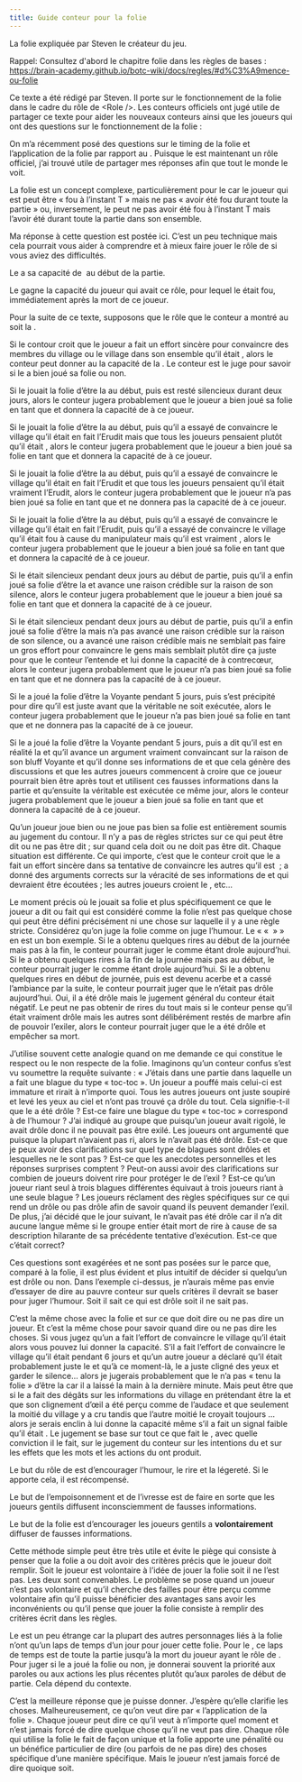 ```yaml
---
title: Guide conteur pour la folie
---
```



La folie expliquée par Steven le créateur du jeu.

Rappel: Consultez d'abord le chapitre folie dans les règles de bases : https://brain-academy.github.io/botc-wiki/docs/regles/#d%C3%A9mence-ou-folie

Ce texte a été rédigé par Steven. Il porte sur le fonctionnement de la folie dans le cadre du rôle de <Role <Role PIXIE /> />. Les conteurs officiels ont jugé utile de partager ce texte pour aider les nouveaux conteurs ainsi que les joueurs qui ont des questions sur le fonctionnement de la folie :



On m’a récemment posé des questions sur le timing de la folie et l’application de la folie par rapport au <Role PIXIE />. Puisque le <Role PIXIE /> est maintenant un rôle officiel, j’ai trouvé utile de partager mes réponses afin que tout le monde le voit. 

La folie est un concept complexe, particulièrement pour le <Role PIXIE /> car le joueur qui est <Role PIXIE /> peut être « fou à l’instant T » mais ne pas « avoir été fou durant toute la partie » ou, inversement, le <Role PIXIE /> peut ne pas avoir été fou à l’instant T mais l’avoir été durant toute la partie dans son ensemble.

Ma réponse à cette question est postée ici. C’est un peu technique mais cela pourrait vous aider à comprendre et à mieux faire jouer le rôle de <Role PIXIE /> si vous aviez des difficultés.

Le <Role PIXIE /> a sa capacité de <Role PIXIE /> au début de la partie.

Le <Role PIXIE /> gagne la capacité du joueur qui avait ce rôle, pour lequel le <Role PIXIE /> était fou, immédiatement après la mort de ce joueur. 

Pour la suite de ce texte, supposons que le rôle que le conteur a montré au <Role PIXIE /> soit la <Role LAVANDIERE />.

Si le contour croit que le joueur <Role PIXIE /> a fait un effort sincère pour convaincre des membres du village ou le village dans son ensemble qu’il était <Role LAVANDIERE />, alors le conteur peut donner au <Role PIXIE /> la capacité de la <Role LAVANDIERE />. Le conteur est le juge pour savoir si le <Role PIXIE /> a bien joué sa folie ou non.

Si le <Role PIXIE /> jouait la folie d’être la <Role LAVANDIERE /> au début, puis est resté silencieux durant deux jours, alors le conteur jugera probablement que le joueur a bien joué sa folie en tant que <Role LAVANDIERE /> et donnera la capacité de <Role LAVANDIERE /> à ce joueur.

Si le <Role PIXIE /> jouait la folie d’être la <Role LAVANDIERE /> au début, puis qu’il a essayé de convaincre le village qu’il était en fait l’Erudit mais que tous les joueurs pensaient plutôt qu’il était <Role LAVANDIERE />, alors le conteur jugera probablement que le joueur a bien joué sa folie en tant que <Role LAVANDIERE /> et donnera la capacité de <Role LAVANDIERE /> à ce joueur.

Si le <Role PIXIE /> jouait la folie d’être la <Role LAVANDIERE /> au début, puis qu’il a essayé de convaincre le village qu’il était en fait l’Erudit et que tous les joueurs pensaient qu’il était vraiment l’Erudit, alors le conteur jugera probablement que le joueur n’a pas bien joué sa folie en tant que <Role LAVANDIERE /> et ne donnera pas la capacité de <Role LAVANDIERE /> à ce joueur.

Si le <Role PIXIE /> jouait la folie d’être la <Role LAVANDIERE /> au début, puis qu’il a essayé de convaincre le village qu’il était en fait l’Erudit, puis qu’il a essayé de convaincre le village qu’il était fou à cause du manipulateur mais qu’il est vraiment <Role LAVANDIERE />, alors le conteur jugera probablement que le joueur a bien joué sa folie en tant que <Role LAVANDIERE /> et donnera la capacité de <Role LAVANDIERE /> à ce joueur.

Si le <Role PIXIE /> était silencieux pendant deux jours au début de partie, puis qu’il a enfin joué sa folie d’être la <Role LAVANDIERE /> et avance une raison crédible sur la raison de son silence, alors le conteur jugera probablement que le joueur a bien joué sa folie en tant que <Role LAVANDIERE /> et donnera la capacité de <Role LAVANDIERE /> à ce joueur.

Si le <Role PIXIE /> était silencieux pendant deux jours au début de partie, puis qu’il a enfin joué sa folie d’être la <Role LAVANDIERE /> mais n’a pas avancé une raison crédible sur la raison de son silence, ou a avancé une raison crédible mais ne semblait pas faire un gros effort pour convaincre le gens mais semblait plutôt dire ça juste pour que le conteur l’entende et lui donne la capacité de <Role LAVANDIERE /> à contrecœur, alors le conteur jugera probablement que le joueur n’a pas bien joué sa folie en tant que <Role LAVANDIERE /> et ne donnera pas la capacité de <Role LAVANDIERE /> à ce joueur.

Si le <Role PIXIE /> a joué la folie d’être la Voyante pendant 5 jours, puis s’est précipité pour dire qu’il est <Role LAVANDIERE /> juste avant que la véritable <Role LAVANDIERE /> ne soit exécutée, alors le conteur jugera probablement que le joueur n’a pas bien joué sa folie en tant que <Role LAVANDIERE /> et ne donnera pas la capacité de <Role LAVANDIERE /> à ce joueur.

Si le <Role PIXIE /> a joué la folie d’être la Voyante pendant 5 jours, puis a dit qu’il est en réalité la <Role LAVANDIERE /> et qu’il avance un argument vraiment convaincant sur la raison de son bluff Voyante et qu’il donne ses informations de <Role LAVANDIERE /> et que cela génère des discussions et que les autres joueurs commencent à croire que ce joueur pourrait bien être <Role LAVANDIERE /> après tout et utilisent ces fausses informations dans la partie et qu’ensuite la véritable <Role LAVANDIERE /> est exécutée ce même jour, alors le conteur jugera probablement que le joueur a bien joué sa folie en tant que <Role LAVANDIERE /> et donnera la capacité de <Role LAVANDIERE /> à ce joueur.

Qu’un joueur joue bien ou ne joue pas bien sa folie est entièrement soumis au jugement du contour. Il n’y a pas de règles strictes sur ce qui peut être dit ou ne pas être dit ; sur quand cela doit ou ne doit pas être dit. Chaque situation est différente. Ce qui importe, c’est que le conteur croit que le <Role PIXIE /> a fait un effort sincère dans sa tentative de convaincre les autres qu’il est <Role LAVANDIERE /> ; a donné des arguments corrects sur la véracité de ses informations de <Role LAVANDIERE /> et qui devraient être écoutées ; les autres joueurs croient le <Role PIXIE />, etc…

Le moment précis où le <Role PIXIE /> jouait sa folie et plus spécifiquement ce que le joueur a dit ou fait qui est considéré comme la folie n’est pas quelque chose qui peut être défini précisément ni une chose sur laquelle il y a une règle stricte. Considérez qu’on juge la folie comme on juge l’humour. Le « « <Role DEVIANT /> » » en est un bon exemple. Si le <Role DEVIANT /> a obtenu quelques rires au début de la journée mais pas à la fin, le conteur pourrait juger le <Role DEVIANT /> comme étant drole aujourd’hui. Si le <Role DEVIANT /> a obtenu quelques rires à la fin de la journée mais pas au début, le conteur pourrait juger le <Role DEVIANT /> comme étant drole aujourd’hui. Si le <Role DEVIANT /> a obtenu quelques rires en début de journée, puis est devenu acerbe et a cassé l’ambiance par la suite, le conteur pourrait juger que le <Role DEVIANT /> n’était pas drôle aujourd’hui. Oui, il a été drôle mais le jugement général du conteur était négatif. Le <Role DEVIANT /> peut ne pas obtenir de rires du tout mais si le conteur pense qu’il était vraiment drôle mais les autres sont délibérément restés de marbre afin de pouvoir l’exiler, alors le conteur pourrait juger que le <Role DEVIANT /> a été drôle et empêcher sa mort. 

J’utilise souvent cette analogie quand on me demande ce qui constitue le respect ou le non respecte de la folie. Imaginons qu’un conteur confus s’est vu soumettre la requête suivante : « J’étais dans une partie dans laquelle un <Role DEVIANT /> a fait une blague du type « toc-toc ». Un joueur a pouffé mais celui-ci est immature et rirait à n’importe quoi. Tous les autres joueurs ont juste soupiré et levé les yeux au ciel et n’ont pas trouvé ça drôle du tout. Cela signifie-t-il que le <Role DEVIANT /> a été drôle ? Est-ce faire une blague du type « toc-toc » correspond à de l’humour ? J’ai indiqué au groupe que puisqu’un joueur avait rigolé, le <Role DEVIANT /> avait drôle donc il ne pouvait pas être exilé. Les joueurs ont argumenté que puisque la plupart n’avaient pas ri, alors le <Role DEVIANT /> n’avait pas été drôle. Est-ce que je peux avoir des clarifications sur quel type de blagues sont drôles et lesquelles ne le sont pas ? Est-ce que les anecdotes personnelles et les réponses surprises comptent ? Peut-on aussi avoir des clarifications sur combien de joueurs doivent rire pour protéger le <Role DEVIANT /> de l’exil ? Est-ce qu’un joueur riant seul à trois blagues différentes équivaut à trois joueurs riant à une seule blague ? Les joueurs réclament des règles spécifiques sur ce qui rend un <Role DEVIANT /> drôle ou pas drôle afin de savoir quand ils peuvent demander l’exil. De plus, j’ai décidé que le jour suivant, le <Role DEVIANT /> n’avait pas été drôle car il n’a dit aucune langue même si le groupe entier était mort de rire à cause de sa description hilarante de sa précédente tentative d’exécution. Est-ce que c’était correct?

Ces questions sont exagérées et ne sont pas posées sur le <Role DEVIANT /> parce que, comparé à la folie, il est plus évident et plus intuitif de décider si quelqu’un est drôle ou non. Dans l’exemple ci-dessus, je n’aurais même pas envie d’essayer de dire au pauvre conteur sur quels critères il devrait se baser pour juger l’humour. Soit il sait ce qui est drôle soit il ne sait pas.

C’est la même chose avec la folie et sur ce que doit dire ou ne pas dire un joueur. Et c’est la même chose pour savoir quand dire ou ne pas dire les choses. Si vous jugez qu’un <Role PIXIE /> a fait l’effort de convaincre le village qu’il était <Role LAVANDIERE /> alors vous pouvez lui donner la capacité. S’il a fait l’effort de convaincre le village qu’il était <Role LAVANDIERE /> pendant 6 jours et qu’un autre joueur a déclaré qu’il était probablement juste le <Role PIXIE /> et qu’à ce moment-là, le <Role PIXIE /> a juste cligné des yeux et garder le silence… alors je jugerais probablement que le <Role PIXIE /> n’a pas « tenu la folie » d’être la <Role LAVANDIERE /> car il a laissé la main à la dernière minute. Mais peut être que si le <Role PIXIE /> a fait des dégâts sur les informations du village en prétendant être la <Role LAVANDIERE /> et que son clignement d’œil a été perçu comme de l’audace et que seulement la moitié du village y a cru tandis que l’autre moitié le croyait toujours <Role LAVANDIERE />… alors je serais enclin à lui donne la capacité même s’il a fait un signal faible qu’il était <Role PIXIE />. Le jugement se base sur tout ce que fait le <Role PIXIE />, avec quelle conviction il le fait, sur le jugement du conteur sur les intentions du <Role PIXIE /> et sur les effets que les mots et les actions du <Role PIXIE /> ont produit.

Le but du rôle de <Role DEVIANT /> est d’encourager l’humour, le rire et la légereté. Si le <Role DEVIANT /> apporte cela, il est récompensé.

Le but de l’empoisonnement et de l’ivresse est de faire en sorte que les joueurs gentils diffusent inconsciemment de fausses informations.

Le but de la folie est d’encourager les joueurs gentils a **volontairement** diffuser de fausses informations.

Cette méthode simple peut être très utile et évite le piège qui consiste à penser que la folie a ou doit avoir des critères précis que le joueur doit remplir. Soit le joueur est volontaire à l’idée de jouer la folie soit il ne l’est pas. Les deux sont convenables. Le problème se pose quand un joueur n’est pas volontaire et qu’il cherche des failles pour être perçu comme volontaire afin qu’il puisse bénéficier des avantages sans avoir les inconvénients ou qu’il pense que jouer la folie consiste à remplir des critères écrit dans les règles.

Le <Role PIXIE /> est un peu étrange car la plupart des autres personnages liés à la folie n’ont qu’un laps de temps d’un jour pour jouer cette folie. Pour le <Role PIXIE />, ce laps de temps est de toute la partie jusqu’à la mort du joueur ayant le rôle de <Role LAVANDIERE />. Pour juger si le <Role PIXIE /> a joué la folie ou non, je donnerai souvent la priorité aux paroles ou aux actions les plus récentes plutôt qu’aux paroles de début de partie. Cela dépend du contexte.

C’est la meilleure réponse que je puisse donner. J’espère qu’elle clarifie les choses. Malheureusement, ce qu’on veut dire par « l’application de la folie ». Chaque joueur peut dire ce qu’il veut à n’importe quel moment et n’est jamais forcé de dire quelque chose qu’il ne veut pas dire. Chaque rôle qui utilise la folie le fait de façon unique et la folie apporte une pénalité ou un bénéfice particulier de dire (ou parfois de ne pas dire) des choses spécifique d’une manière spécifique. Mais le joueur n’est jamais forcé de dire quoique soit. 



